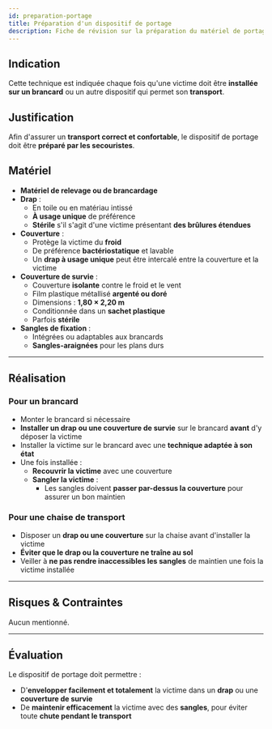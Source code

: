 ---
id: preparation-portage
title: Préparation d'un dispositif de portage
description: Fiche de révision sur la préparation du matériel de portage avant déplacement d'une victime
---


## Indication

Cette technique est indiquée chaque fois qu'une victime doit être **installée sur un brancard** ou un autre dispositif qui permet son **transport**.

## Justification

Afin d'assurer un **transport correct et confortable**, le dispositif de portage doit être **préparé par les secouristes**.

## Matériel

- **Matériel de relevage ou de brancardage**
- **Drap** :
  - En toile ou en matériau intissé
  - **À usage unique** de préférence
  - **Stérile** s'il s'agit d'une victime présentant **des brûlures étendues**
- **Couverture** :
  - Protège la victime du **froid**
  - De préférence **bactériostatique** et lavable
  - Un **drap à usage unique** peut être intercalé entre la couverture et la victime
- **Couverture de survie** :
  - Couverture **isolante** contre le froid et le vent
  - Film plastique métallisé **argenté ou doré**
  - Dimensions : **1,80 × 2,20 m**
  - Conditionnée dans un **sachet plastique**
  - Parfois **stérile**
- **Sangles de fixation** :
  - Intégrées ou adaptables aux brancards
  - **Sangles-araignées** pour les plans durs

---

## Réalisation

### Pour un brancard

- Monter le brancard si nécessaire
- **Installer un drap ou une couverture de survie** sur le brancard **avant** d'y déposer la victime
- Installer la victime sur le brancard avec une **technique adaptée à son état**
- Une fois installée :
  - **Recouvrir la victime** avec une couverture
  - **Sangler la victime** :
    - Les sangles doivent **passer par-dessus la couverture** pour assurer un bon maintien

### Pour une chaise de transport

- Disposer un **drap ou une couverture** sur la chaise avant d'installer la victime
- **Éviter que le drap ou la couverture ne traîne au sol**
- Veiller à **ne pas rendre inaccessibles les sangles** de maintien une fois la victime installée

---

## Risques & Contraintes

Aucun mentionné.

---

## Évaluation

Le dispositif de portage doit permettre :

- D'**envelopper facilement et totalement** la victime dans un **drap** ou une **couverture de survie**
- De **maintenir efficacement** la victime avec des **sangles**, pour éviter toute **chute pendant le transport**
